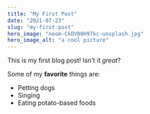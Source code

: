 ```yaml
---
title: "My First Post"
date: "2021-07-23"
slug: "my-first-post"
hero_image: "neom-CkOVB0H97kc-unsplash.jpg"
hero_image_alt: "a cool picture"
---
```


This is my first blog post! Isn't it _great_?

Some of my **favorite** things are:

- Petting dogs
- Singing
- Eating potato-based foods
